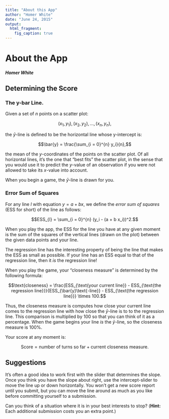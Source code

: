 ```yaml
---
title: "About this App"
author: "Homer White"
date: "June 24, 2015"
output:
  html_fragment:
    fig_caption: true
---
```


<div id = "aboutfile">
<h1 class="title">About the App</h1>
<h4 class="author"><em>Homer White</em></h4>


## Determining the Score

### The y-bar Line.

Given a set of $n$ points on a scatter plot:

$$(x_1,y_1),(x_2,y_2),\ldots,(x_n,y_n),$$

the $\bar{y}$-line is defined to be the horizontal line whose y-intercept is:

$$\bar{y} = \frac{\sum_{i = 0}^{n} y_i}{n},$$

the mean of the $y$-coordinates of the points on the scatter plot.  Of all horizontal lines, it's the one that "best fits" the scatter plot, in the sense that you would use it to predict the $y$-value of an observation if you were not allowed to take its $x$-value into account.

When you begin a game, the $\bar{y}$-line is drawn for you.

### Error Sum of Squares

For any line $l$ with equation $y = a + bx$, we define the *error sum of squares* (ESS for short) of the line as follows:

$$ESS_{l} = \sum_{i = 0}^{n} (y_i - (a + b x_i))^2.$$

When you play the app, the ESS for the line you have at any given moment is the sum of the squares of the vertical lines (drawn on the plot) between the given data points and your line.

The regression line has the interesting property of being the line that makes the ESS as small as possible.   If your line has an ESS equal to that of the regression line, then it *is* the regression line!

When you play the game, your "closeness measure" is determined by the following formula:

$$\text{closeness} = \frac{ESS_{\text{your current line}} - ESS_{\text{the regression line}}}{ESS_{\bar{y}\text{-line}} - ESS_{\text{the regression line}}} \times 100.$$

Thus, the closeness measure is computes how close your current line comes to the regression line with how close the $\bar{y}$-line is to to the regression line.  This comparison is multiplied by 100 so that you can think of it as a percentage. When the game begins your line *is* the $\bar{y}$-line, so the closeness measure is 100%.

Your score at any moment is:

$$\text{Score} = \text{number of turns so far} + \text{current closeness measure}.$$

## Suggestions

It's often a good idea to work first with the slider that determines the slope.  Once you think you have the slope about right, use the intercept-slider to move the line up or down horizontally.  You won't get a new score report until you submit, but you can move the line around as much as you like before committing yourself to a submission.

Can you think of a situation where it is in your best interests to stop?  (**Hint:  ** Each additional submission costs you an extra point.)

</div>
